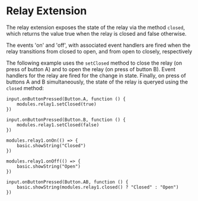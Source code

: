 # Relay Extension

The relay extension exposes the state of the relay
via the method `closed`, which returns the value
true when the relay is closed and false otherwise.

The events 'on' and 'off', with associated event handlers
are fired when the relay transitions from closed to open,
and from open to closely, respectively

The following example uses the `setClosed` method to 
close the relay (on press of button A) and to open
the relay (on press of button B). Event handlers for
the relay are fired for the change in state. Finally,
on press of buttons A and B simultaneously, the 
state of the relay is queryed using the `closed`
method:

```blocks
input.onButtonPressed(Button.A, function () {
    modules.relay1.setClosed(true)
})

input.onButtonPressed(Button.B, function () {
    modules.relay1.setClosed(false)
})

modules.relay1.onOn(() => {
    basic.showString("Closed")
})

modules.relay1.onOff(() => {
    basic.showString("Open")
})

input.onButtonPressed(Button.AB, function () {
    basic.showString(modules.relay1.closed() ? "Closed" : "Open")
})
```

